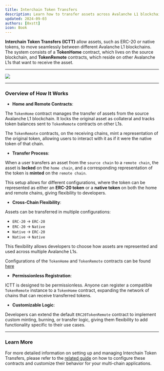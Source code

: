 ```yaml
---
title: Interchain Token Transfers
description: Learn how to transfer assets across Avalanche L1 blockchains using Interchain Token Transfers.
updated: 2024-09-03
authors: [0xstt]
icon: Book
---
```


**Interchain Token Transfers (ICTT)** allow assets, such as ERC-20 or native tokens, to move seamlessly between different Avalanche L1 blockchains. The system consists of a **TokenHome** contract, which lives on the source blockchain, and **TokenRemote** contracts, which reside on other Avalanche L1s that want to receive the asset.

---
![](https://qizat5l3bwvomkny.public.blob.vercel-storage.com/builders-hub/course-images/ictt/ictt-9SewaZhpmDXv6gKvhzMjWMasUwtJg1.png)

---
### Overview of How It Works

- **Home and Remote Contracts**:

The `TokenHome` contract manages the transfer of assets from the source Avalanche L1 blockchain. It locks the original asset as collateral and tracks token balances sent to `TokenRemote` contracts on other L1s.

The `TokenRemote` contracts, on the receiving chains, mint a representation of the original token, allowing users to interact with it as if it were the native token of that chain.

- **Transfer Process**:

When a user transfers an asset from the `source chain` to a `remote chain`, the asset is **locked** on the `home chain`, and a corresponding representation of the token is **minted** on the `remote chain`.

This setup allows for different configurations, where the token can be represented as either an **ERC-20 token** or a **native token** on both the home and remote chains, giving flexibility to developers.

- **Cross-Chain Flexibility**:

Assets can be transferred in multiple configurations:
- `ERC-20` -> `ERC-20`
- `ERC-20` -> `Native`
- `Native` -> `ERC-20`
- `Native` -> `Native`

This flexibility allows developers to choose how assets are represented and used across multiple Avalanche L1s.

Configurations of the `TokenHome` and `TokenRemote` contracts can be found [here](https://github.com/ava-labs/avalanche-interchain-token-transfer/tree/main/contracts/src)

- **Permissionless Registration**:

ICTT is designed to be permissionless. Anyone can register a compatible `TokenRemote` instance to a `TokenHome` contract, expanding the network of chains that can receive transferred tokens.

- **Customizable Logic**:

Developers can extend the default `ERC20TokenRemote` contract to implement custom minting, burning, or transfer logic, giving them flexibility to add functionality specific to their use cases.

---

### Learn More

For more detailed information on setting up and managing Interchain Token Transfers, please refer to the [related guide](/academy/interchain-token-transfer) on how to configure these contracts and customize their behavior for your multi-chain applications.
